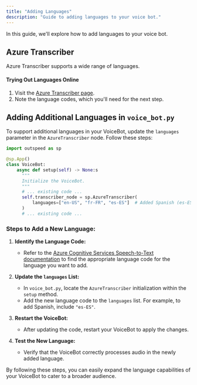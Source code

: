 ```yaml
---
title: "Adding Languages"
description: "Guide to adding languages to your voice bot."
---
```


In this guide, we'll explore how to add languages to your voice bot.

## **Azure Transcriber**

Azure Transcriber supports a wide range of languages.

#### **Trying Out Languages Online**

1. Visit the [Azure Transcriber page](https://learn.microsoft.com/azure/cognitive-services/speech-service/language-support).
2. Note the language codes, which you'll need for the next step.

## **Adding Additional Languages in `voice_bot.py`**

To support additional languages in your VoiceBot, update the `languages` parameter in the `AzureTranscriber` node. Follow these steps:

```python
import outspeed as sp

@sp.App()
class VoiceBot:
    async def setup(self) -> None:s
      """
      Initialize the VoiceBot.
      """
      # ... existing code ...
      self.transcriber_node = sp.AzureTranscriber(
          languages=["en-US", "fr-FR", "es-ES"]  # Added Spanish (es-ES)
      )
      # ... existing code ...
```

### **Steps to Add a New Language:**

1. **Identify the Language Code:**
   - Refer to the [Azure Cognitive Services Speech-to-Text documentation](https://learn.microsoft.com/azure/cognitive-services/speech-service/language-support) to find the appropriate language code for the language you want to add.

2. **Update the `languages` List:**
   - In `voice_bot.py`, locate the `AzureTranscriber` initialization within the `setup` method.
   - Add the new language code to the `languages` list. For example, to add Spanish, include `"es-ES"`.

3. **Restart the VoiceBot:**
   - After updating the code, restart your VoiceBot to apply the changes.

4. **Test the New Language:**
   - Verify that the VoiceBot correctly processes audio in the newly added language.


By following these steps, you can easily expand the language capabilities of your VoiceBot to cater to a broader audience.
